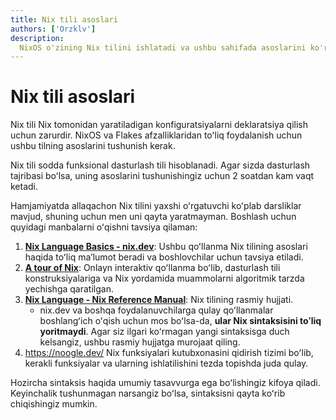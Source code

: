```yaml
---
title: Nix tili asoslari
authors: ['Orzklv']
description:
  NixOS o'zining Nix tilini ishlatadi va ushbu sahifada asoslarini ko'rib chiqamiz. 
---
```


# Nix tili asoslari

Nix tili Nix tomonidan yaratiladigan konfiguratsiyalarni deklaratsiya qilish uchun zarurdir. NixOS va Flakes afzalliklaridan toʻliq foydalanish uchun ushbu tilning asoslarini tushunish kerak.

Nix tili sodda funksional dasturlash tili hisoblanadi. Agar sizda dasturlash tajribasi boʻlsa, uning asoslarini tushunishingiz uchun 2 soatdan kam vaqt ketadi.

Hamjamiyatda allaqachon Nix tilini yaxshi oʻrgatuvchi koʻplab darsliklar mavjud, shuning uchun men uni qayta yaratmayman. Boshlash uchun quyidagi manbalarni oʻqishni tavsiya qilaman:

1. [**Nix Language Basics - nix.dev**](https://nix-dev.translate.goog/tutorials/nix-language?_x_tr_sl=en&_x_tr_tl=uz&_x_tr_hl=en-US&_x_tr_pto=wapp):
   Ushbu qoʻllanma Nix tilining asoslari haqida toʻliq maʼlumot beradi va boshlovchilar uchun tavsiya etiladi.
2. [**A tour of Nix**](https://nixcloud.io/tour/?id=introduction/nix): 
   Onlayn interaktiv qoʻllanma boʻlib, dasturlash tili konstruksiyalariga va Nix yordamida muammolarni algoritmik tarzda yechishga qaratilgan.
3. [**Nix Language - Nix Reference Manual**](https://nix-dev.translate.goog/manual/nix/2.24/language/?_x_tr_sl=en&_x_tr_tl=uz&_x_tr_hl=en-US&_x_tr_pto=wapp):
   Nix tilining rasmiy hujjati.
   - nix.dev va boshqa foydalanuvchilarga qulay qoʻllanmalar boshlangʻich oʻqish uchun mos boʻlsa-da, **ular Nix sintaksisini toʻliq yoritmaydi**. Agar siz ilgari koʻrmagan yangi sintaksisga duch kelsangiz, ushbu rasmiy hujjatga murojaat qiling.
4. https://noogle.dev/ Nix funksiyalari kutubxonasini qidirish tizimi boʻlib, kerakli funksiyalar va ularning ishlatilishini tezda topishda juda qulay.

Hozircha sintaksis haqida umumiy tasavvurga ega boʻlishingiz kifoya qiladi. Keyinchalik tushunmagan narsangiz boʻlsa, sintaksisni qayta koʻrib chiqishingiz mumkin.
